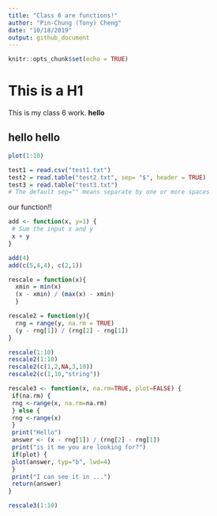 ```yaml
---
title: "Class 6 are functions!"
author: "Pin-Chung (Tony) Cheng"
date: "10/18/2019"
output: github_document
---
```


```r
knitr::opts_chunk$set(echo = TRUE)
```

# This is a H1
This is my class 6 work. **hello**

## hello hello
```r
plot(1:10)
```

```r
test1 = read.csv("test1.txt")
test2 = read.table("test2.txt", sep= "$", header = TRUE)
test3 = read.table("test3.txt")
# The default sep="" means separate by one or more spaces
```

our function!!
```r
add <- function(x, y=1) {
 # Sum the input x and y
 x + y
}
```

```r
add(4)
add(c(5,4,4), c(2,1))
```
```r
rescale = function(x){ 
  xmin = min(x)
  (x - xmin) / (max(x) - xmin)
  }
```

```r
rescale2 = function(y){
  rng = range(y, na.rm = TRUE)
  (y - rng[1]) / (rng[2] - rng[1])
}
```

```r
rescale(1:10)
rescale2(1:10)
rescale2(c(1,2,NA,3,10))
rescale2(c(1,10,"string"))
```
```r
rescale3 <- function(x, na.rm=TRUE, plot=FALSE) {
 if(na.rm) {
 rng <-range(x, na.rm=na.rm)
 } else {
 rng <-range(x)
 }
 print("Hello")
 answer <- (x - rng[1]) / (rng[2] - rng[1])
 print("is it me you are looking for?")
 if(plot) {
 plot(answer, typ="b", lwd=4)
 }
 print("I can see it in ...")
 return(answer)
}

```

```r
rescale3(1:10)
```


